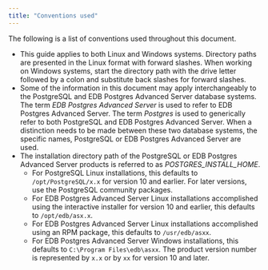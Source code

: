 ```yaml
---
title: "Conventions used"
---
```


<div id="conventions" class="registered_link"></div>

The following is a list of conventions used throughout this document.

-   This guide applies to both Linux and Windows systems. Directory paths are presented in the Linux format with forward slashes. When working on Windows systems, start the directory path with the drive letter followed by a colon and substitute back slashes for forward slashes.
-   Some of the information in this document may apply interchangeably to the PostgreSQL and EDB Postgres Advanced Server database systems. The term *EDB Postgres Advanced Server* is used to refer to EDB Postgres Advanced Server. The term *Postgres* is used to generically refer to both PostgreSQL and EDB Postgres Advanced Server. When a distinction needs to be made between these two database systems, the specific names, PostgreSQL or EDB Postgres Advanced Server are used.
-   The installation directory path of the PostgreSQL or EDB Postgres Advanced Server products is referred to as *POSTGRES_INSTALL_HOME*.
    -   For PostgreSQL Linux installations, this defaults to `/opt/PostgreSQL/x.x` for version 10 and earlier. For later versions, use the PostgreSQL community packages.
    -   For EDB Postgres Advanced Server Linux installations accomplished using the interactive installer for version 10 and earlier, this defaults to `/opt/edb/asx.x`.
    -   For EDB Postgres Advanced Server Linux installations accomplished using an RPM package, this defaults to `/usr/edb/asxx`.
    -   For EDB Postgres Advanced Server Windows installations, this defaults to `C:\Program Files\edb\asxx`. The product version number is represented by `x.x` or by `xx` for version 10 and later.
